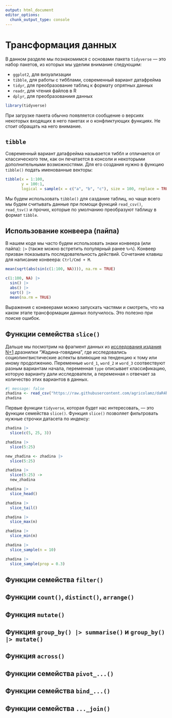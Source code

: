 ```yaml
---
output: html_document
editor_options: 
  chunk_output_type: console
---
```

# Трансформация данных

В данном разделе мы познакомимся с основами пакета `tidyverse` --- это набор пакетов, из которых мы уделим внимание следующим:

- `ggplot2`, для визуализации
- `tibble`, для работы с тибблами, современный вариант датафрейма
- `tidyr`, для преобразование таблиц к формату опрятных данных
- `readr`, для чтения файлов в R
- `dplyr`, для преобразованиия данных

```r
library(tidyverse)
```

При загрузке пакета обычно появляется сообщение о версиях некоторых входящих в него пакетах и о конфликтующих функциях. Не стоит обращать на него внимание.

## `tibble`

Современный вариант датафрейма называется тиббл и отличается от классического тем, как он печатается в консоли и некоторыми дополнительными возможностями. Для его создания нужно в функцию `tibble()` подать именованные векторы:

```r
tibble(x = 1:100,
       y = 100:1,
       logical = sample(x = c("a", "b", "c"), size = 100, replace = TRUE))
```

Мы будем использовать `tibble()` для саздание таблиц, но чаще всего мы будем считывать данные при помощи функций `read_csv()`,  `read_tsv()` и прочих, которые по умолчанию преобразуют таблицу в формат `tibble`. 

## Использование конвеера (пайпа)

В нашем коде мы часто будем использовать знаки конвеера (или пайпа): `|>` (также можно встретить популярный ранее `%>%`). Конвеер призван показывать последовательность действий. Сочетание клавиш для написание конвеера: `Ctrl/Cmd + M`.

```r
mean(sqrt(abs(sin(c(1:100, NA)))), na.rm = TRUE)

c(1:100, NA) |>
  sin() |> 
  abs() |> 
  sqrt() |> 
  mean(na.rm = TRUE)
```

Выражения с конвеерами можно запускать частями и смотреть, что на каком этапе трансформации данных получилось. Это полезно при поиске ошибок.

## Функции семейства `slice()`

Дальше мы посмотрим на фрагмент данных из [исследования издания N+1](https://nplus1.ru/material/2019/06/19/greedy) дразнилки "Жадина-говядина", где исследовались социолингвистические аспекты влияющие на тенденцию к тому или иному продолжению. Переменные `word_1`, `word_2` и `word_3` соотвествуют разным вариантам начала, переменная `type` описывает классификацию, которую варианту дали исследователи, а переменная `n` отвечает за количество этих вариантов в данных.

```r
#| message: false
zhadina <- read_csv("https://raw.githubusercontent.com/agricolamz/daR4hs/main/data/w2_zhadina.csv")
zhadina
```

Первые функции `tidyverse`, которая будет нас интересовать, --- это функции семейства `slice()`. Функция `slice()` позволяет фильтровать нужные строчки датасета по индексу:

```r
zhadina |> 
  slice(c(5, 25, 3))

zhadina |> 
  slice(5:25)

new_zhadina <- zhadina |> 
  slice(5:25)

zhadina |> 
  slice(5:25) ->
  new_zhadina

zhadina |> 
  slice_head()

zhadina |> 
  slice_tail()

zhadina |> 
  slice_max(n)

zhadina |> 
  slice_min(n)

zhadina |> 
  slice_sample(n = 10)

zhadina |> 
  slice_sample(prop = 0.3)
```



## Функции семейства `filter()`

## Функции `count()`, `distinct()`, `arrange()`

## Функция `mutate()`

## Функция `group_by() |> summarise()` и `group_by() |> mutate()`

## Функция `across()`

## Функции семейства `pivot_...()`

## Функции семейства `bind_...()`

## Функции семейства `..._join()` {#sec-joins}
